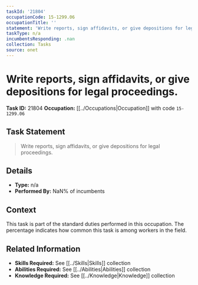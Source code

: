 ```yaml
---
taskId: '21804'
occupationCode: 15-1299.06
occupationTitle: ''
statement: 'Write reports, sign affidavits, or give depositions for legal proceedings.'
taskType: n/a
incumbentsResponding: .nan
collection: Tasks
source: onet
---
```

# Write reports, sign affidavits, or give depositions for legal proceedings.

**Task ID:** 21804
**Occupation:** [[../Occupations|Occupation]] with code `15-1299.06`

## Task Statement

> Write reports, sign affidavits, or give depositions for legal proceedings.

## Details

- **Type:** n/a
- **Performed By:** NaN% of incumbents

## Context

This task is part of the standard duties performed in this occupation. The percentage indicates how common this task is among workers in the field.

## Related Information

- **Skills Required:** See [[../Skills|Skills]] collection
- **Abilities Required:** See [[../Abilities|Abilities]] collection
- **Knowledge Required:** See [[../Knowledge|Knowledge]] collection

